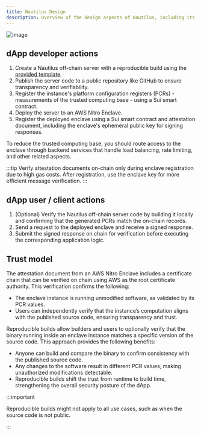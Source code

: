```yaml
---
title: Nautilus Design
description: Overview of the design aspects of Nautilus, including its trust model.
---
```


![image](../images/flows.png)

## dApp developer actions

1. Create a Nautilus off-chain server with a reproducible build using the [provided template](https://github.com/MystenLabs/nautilus).
2. Publish the server code to a public repository like GitHub to ensure transparency and verifiability.
3. Register the instance's platform configuration registers (PCRs) - measurements of the trusted computing base - using a Sui smart contract.
4. Deploy the server to an AWS Nitro Enclave.
5. Register the deployed enclave using a Sui smart contract and attestation document, including the enclave's ephemeral public key for signing responses.

To reduce the trusted computing base, you should route access to the enclave through backend services that handle load balancing, rate limiting, and other related aspects.

:::tip
Verify attestation documents on-chain only during enclave registration due to high gas costs. After registration, use the enclave key for more efficient message verification.
:::

## dApp user / client actions

1. (Optional) Verify the Nautilus off-chain server code by building it locally and confirming that the generated PCRs match the on-chain records.
2. Send a request to the deployed enclave and receive a signed response.
3. Submit the signed response on chain for verification before executing the corresponding application logic.

## Trust model

The attestation document from an AWS Nitro Enclave includes a certificate chain that can be verified on chain using AWS as the root certificate authority. This verification confirms the following:

- The enclave instance is running unmodified software, as validated by its PCR values.
- Users can independently verify that the instance’s computation aligns with the published source code, ensuring transparency and trust.

Reproducible builds allow builders and users to optionally verify that the binary running inside an enclave instance matches a specific version of the source code. This approach provides the following benefits:

- Anyone can build and compare the binary to confirm consistency with the published source code.
- Any changes to the software result in different PCR values, making unauthorized modifications detectable.
- Reproducible builds shift the trust from runtime to build time, strengthening the overall security posture of the dApp.

:::important

Reproducible builds might not apply to all use cases, such as when the source code is not public.

:::
